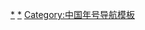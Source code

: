 {{Navbox
|bodyclass = hlist hlist-pipe
|name=漢朝年號
|title=[[中国年号列表|汉朝年号]]
|group1=[[西汉]]
|list1=[[建元 (西汉)|建元]]{{to}}[[元光 (西汉)|元光]]{{to}}[[元朔]]{{to}}[[元狩]]{{to}}[[元鼎]]{{to}}[[元封]]{{to}}[[太初 (西汉)|太初]]{{to}}[[天汉 (西汉)|天漢]]{{to}}[[太始 (西汉)|太始]]{{to}}[[征和]]{{to}}[[後元 (漢武帝)|後元]]{{to}}[[始元 (西汉)|始元]]{{to}}[[元凤]]{{to}}[[元平]]{{to}}[[本始]]{{to}}[[地节]]{{to}}[[元康 (西汉)|元康]]{{to}}[[神爵]]{{to}}[[五凤 (西汉)|五凤]]{{to}}[[甘露 (西汉)|甘露]]{{to}}[[黄龙 (西汉)|黄龙]]{{to}}[[初元]]{{to}}[[永光 (西汉)|永光]]{{to}}[[建昭]]{{to}}[[竟宁]]{{to}}[[建始 (西汉)|建始]]{{to}}[[河平]]{{to}}[[阳朔 (西汉)|阳朔]]{{to}}[[鸿嘉]]{{to}}[[永始 (西汉)|永始]]{{to}}[[元延]]{{to}}[[绥和]]{{to}}[[建平 (西汉)|建平]]{{to}}[[太初元将]]{{to}}[[建平 (西汉)|建平]]{{to}}[[元寿 (西汉)|元寿]]{{to}}[[元始 (西汉)|元始]]{{to}}[[居摄]]{{to}}[[初始]]

|group2=[[新莽]]
|list2=[[始建国]]{{to}}[[天鳳 (年號)|始建国天凤]]{{to}}[[地皇 (年號)|始建国地皇]]

|group3=[[更始帝]]
|list3=[[更始 (漢朝)|更始]]

|group4=[[东汉]]
|list4=[[建武 (东汉)|建武]]{{to}}[[建武中元]]{{to}}[[永平 (东汉)|永平]]{{to}}[[建初 (东汉)|建初]]{{to}}[[元和 (东汉)|元和]]{{to}}[[章和 (东汉)|章和]]{{to}}[[永元 (东汉)|永元]]{{to}}[[元兴 (东汉)|元兴]]{{to}}[[延平 (东汉)|延平]]{{to}}[[永初 (东汉)|永初]]{{to}}[[元初]]{{to}}[[永宁 (东汉)|永宁]]{{to}}[[建光 (东汉)|建光]]{{to}}[[延光]]{{to}}[[永建 (东汉)|永建]]{{to}}[[阳嘉]]{{to}}[[永和 (东汉)|永和]]{{to}}[[汉安]]{{to}}[[建康 (东汉)|建康]]{{to}}[[永憙]]{{to}}[[本初]]{{to}}[[建和 (东汉)|建和]]{{to}}[[和平 (东汉)|和平]]{{to}}[[元嘉 (东汉)|元嘉]]{{to}}[[永兴 (东汉)|永兴]]{{to}}[[永寿 (东汉)|永寿]]{{to}}[[延熹]]{{to}}[[永康 (东汉)|永康]]{{to}}[[建宁 (东汉)|建宁]]{{to}}[[熹平]]{{to}}[[光和]]{{to}}[[中平]]{{to}}[[光熹]]{{to}}[[昭宁]]{{to}}[[永汉 (东汉)|永汉]]{{to}}[[中平]]{{to}}[[初平]]{{to}}[[兴平 (东汉)|兴平]]{{to}}[[建安 (东汉)|建安]]{{to}}[[延康 (东汉)|延康]]

|group5=其他势力
|list5=[[汉复]]、[[龙兴 (公孙述)|龙兴]]、[[建世]]、[[神上]]

|below={{中国年号}}
}}<noinclude>
[[Category:汉朝年号|*]]
[[Category:新朝年号|*]]
[[Category:中国年号导航模板]]
</noinclude>